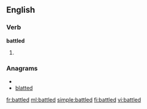 ==English==

===Verb===
'''battled'''

# {{past of|[[battle]]}}

===Anagrams===
* {{alphagram|abdeltt}}
* [[blatted#English|blatted]]


[[fr:battled]]
[[ml:battled]]
[[simple:battled]]
[[fi:battled]]
[[vi:battled]]